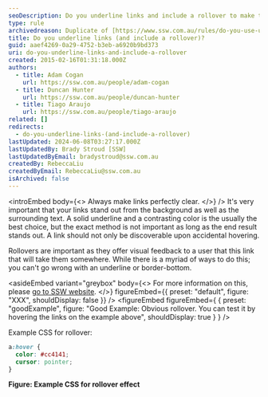 ```yaml
---
seoDescription: Do you underline links and include a rollover to make them stand out from the background and surrounding text?
type: rule
archivedreason: Duplicate of [https://www.ssw.com.au/rules/do-you-use-underlines-only-on-links](/rules/do-you-use-underlines-only-on-links)
title: Do you underline links (and include a rollover)?
guid: aaef4269-0a29-4752-b3eb-a6920b9bd373
uri: do-you-underline-links-and-include-a-rollover
created: 2015-02-16T01:31:18.000Z
authors:
  - title: Adam Cogan
    url: https://ssw.com.au/people/adam-cogan
  - title: Duncan Hunter
    url: https://ssw.com.au/people/duncan-hunter
  - title: Tiago Araujo
    url: https://ssw.com.au/people/tiago-araujo
related: []
redirects:
  - do-you-underline-links-(and-include-a-rollover)
lastUpdated: 2024-06-08T03:27:17.000Z
lastUpdatedBy: Brady Stroud [SSW]
lastUpdatedByEmail: bradystroud@ssw.com.au
createdBy: RebeccaLiu
createdByEmail: RebeccaLiu@ssw.com.au
isArchived: false
---
```


<introEmbed
  body={<>
Always make links perfectly clear.
  </>}
/>
It's very important that your links stand out from the background as well as the surrounding text. A solid underline and a contrasting color is the usually the best choice, but the exact method is not important as long as the end result stands out. A link should not only be discoverable upon accidental hovering.

Rollovers are important as they offer visual feedback to a user that this link that will take them somewhere. While there is a myriad of ways to do this; you can't go wrong with an underline or border-bottom.


<asideEmbed
  variant="greybox"
  body={<>
    For more information on this, please [go to SSW website](https://www.ssw.com.au/).
  </>}
  figureEmbed={{
    preset: "default",
    figure: "XXX",
    shouldDisplay: false
  }}
/>
<figureEmbed figureEmbed={ {
  preset: "goodExample",
  figure: "Good Example: Obvious rollover. You can test it by hovering the links on the example above",
  shouldDisplay: true
} } />


Example CSS for rollover:

```css
a:hover {
  color: #cc4141;
  cursor: pointer;
}
```

**Figure: Example CSS for rollover effect**
